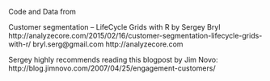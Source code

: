Code and Data from 

Customer segmentation – LifeCycle Grids with R
by Sergey Bryl
http://analyzecore.com/2015/02/16/customer-segmentation-lifecycle-grids-with-r/
bryl.serg@gmail.com 
http://analyzecore.com

Sergey highly recommends reading this blogpost by Jim Novo:
http://blog.jimnovo.com/2007/04/25/engagement-customers/
